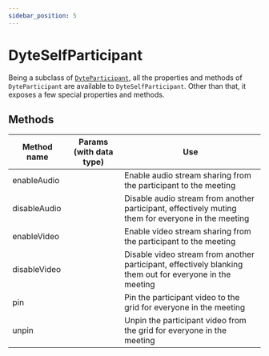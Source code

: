 ```yaml
---
sidebar_position: 5
---
```


# DyteSelfParticipant

Being a subclass of [`DyteParticipant`](./participant), all the properties and methods of `DyteParticipant` are available to `DyteSelfParticipant`. Other than that, it exposes a few special properties and methods.

## Methods

| Method name  | Params (with data type) | Use                                                                                                      |
| ------------ | ----------------------- | -------------------------------------------------------------------------------------------------------- |
| enableAudio  |                         | Enable audio stream sharing from the participant to the meeting                                          |
| disableAudio |                         | Disable audio stream from another participant, effectively muting them for everyone in the meeting       |
| enableVideo  |                         | Enable video stream sharing from the participant to the meeting                                          |
| disableVideo |                         | Disable video stream from another participant, effectively blanking them out for everyone in the meeting |
| pin          |                         | Pin the participant video to the grid for everyone in the meeting                                        |
| unpin        |                         | Unpin the participant video from the grid for everyone in the meeting                                    |

<!-- | enableScreenshare  |                         | Enable screensharing from the participant to the meeting                                                 |
| disableScreenshare |                         | Disable screen sharing from the participant to the meeting                                               | -->
